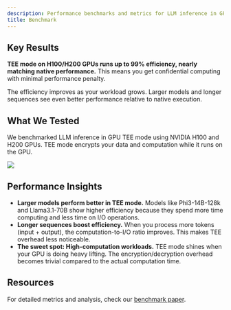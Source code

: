 ```yaml
---
description: Performance benchmarks and metrics for LLM inference in GPU TEE environments.
title: Benchmark
---
```


## Key Results

**TEE mode on H100/H200 GPUs runs up to 99% efficiency, nearly matching native performance.** This means you get confidential computing with minimal performance penalty.

The efficiency improves as your workload grows. Larger models and longer sequences see even better performance relative to native execution.

## What We Tested

We benchmarked LLM inference in GPU TEE mode using NVIDIA H100 and H200 GPUs. TEE mode encrypts your data and computation while it runs on the GPU.

<Frame caption="Benchmark Results">
  <img src="/images/confidential-ai/benchmark_result.png" />
</Frame>

## Performance Insights

- **Larger models perform better in TEE mode.** Models like Phi3-14B-128k and Llama3.1-70B show higher efficiency because they spend more time computing and less time on I/O operations.
- **Longer sequences boost efficiency.** When you process more tokens (input + output), the computation-to-I/O ratio improves. This makes TEE overhead less noticeable.
- **The sweet spot: High-computation workloads.** TEE mode shines when your GPU is doing heavy lifting. The encryption/decryption overhead becomes trivial compared to the actual computation time.

## Resources

For detailed metrics and analysis, check our [benchmark paper](https://arxiv.org/pdf/2409.03992).
